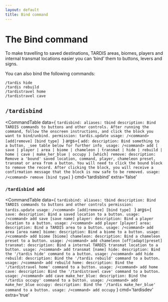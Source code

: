 ```yaml
---
layout: default
title: Bind command
---
```



# The Bind command

To make travelling to saved destinations, TARDIS areas, biomes, players and
internal transmat locations easier you can &lsquo;bind&rsquo; them to buttons,
levers and signs.

You can also bind the following commands:

```
/tardis hide
/tardis rebuild
/tardistravel home
/tardistravel cave
```

## `/tardisbind`

<CommandTable data={
    `tardisbind:
    aliases: tbind
    description: Bind TARDIS commands to buttons and other controls. After running the command, follow the onscreen instructions, and click the block you want to bind/unbind.
    permission: tardis.update
    usage: /<command> [add|remove] [bind type]
    `
}
args={
    `
    add:
      description: Bind something to a button, _see table below for further info_
      usage: /<command> add [ save | player | area | biome | chameleon | transmat | hide | rebuild | home | cave | make_her_blue | occupy ] [which]
    remove:
      description: Remove a 'bound' saved location, command, player, chameleon preset, transmat or area from a button. You will need to click the bound block to remove the record. After clicking the block, you will receive a confirmation message that the block is now safe to be removed.
      usage: /<command> remove [bind type]
    `
}
cmd='tardisbind'
extra='false'
>
</CommandTable>

### `/tardisbind add`

<CommandTable data={
    `tardisbind:
    aliases: tbind
    description: Bind TARDIS commands to buttons and other controls
    permission: tardis.update
    usage: /<command> [add|remove] [bind type]
    `
}
args={
    `
      save:
        description: Bind a saved location to a button.
        usage: /<command> add save [save name]
      player:
        description: Bind a player location to a button.
        usage: /<command> add player [player]
      area:
        description: Bind a TARDIS area to a button.
        usage: /<command> add area [area name]
      biome:
        description: Bind a biome to a button.
        usage: /<command> add biome [biome]
      chameleon:
        description: Bind a chameleon preset to a button.
        usage: /<command> add chameleon [off|adapt|preset]
      transmat:
        description: Bind a internal TARDIS transmat location to a button.
        usage: /<command> add transmat [name]
      hide:
        description: Bind the '/tardis hide' command to a button.
        usage: /<command> add hide
      rebuild:
        description: Bind the '/tardis rebuild' command to a button.
        usage: /<command> add rebuild
      home:
        description: Bind the '/tardistravel home' command to a button.
        usage: /<command> add home
      cave:
        description: Bind the '/tardistravel cave' command to a button.
        usage: /<command> add cave
      make_her_blue:
        description: Bind the '/tardis occupy' command to a button.
        usage: /<command> add make_her_blue
      occupy:
        description: Bind the '/tardis make_her_blue' command to a button.
        usage: /<command> add occupy
    `
}
cmd='tardisdev'
extra='true'
>
</CommandTable>


